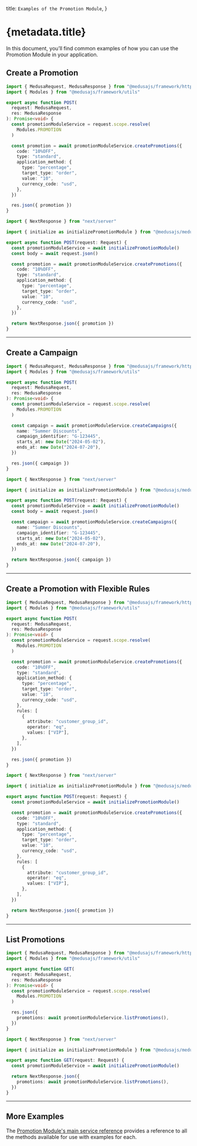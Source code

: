 
  title: `Examples of the Promotion Module`,
}

# {metadata.title}

In this document, you’ll find common examples of how you can use the Promotion Module in your application.

## Create a Promotion

<CodeTabs groupId="app-type">
  <CodeTab label="Medusa API Router" value="medusa">

```ts
import { MedusaRequest, MedusaResponse } from "@medusajs/framework/http"
import { Modules } from "@medusajs/framework/utils"

export async function POST(
  request: MedusaRequest,
  res: MedusaResponse
): Promise<void> {
  const promotionModuleService = request.scope.resolve(
    Modules.PROMOTION
  )

  const promotion = await promotionModuleService.createPromotions({
    code: "10%OFF",
    type: "standard",
    application_method: {
      type: "percentage",
      target_type: "order",
      value: "10",
      currency_code: "usd",
    },
  })

  res.json({ promotion })
}
```

  </CodeTab>
  <CodeTab label="Next.js App Router" value="nextjs">

```ts
import { NextResponse } from "next/server"

import { initialize as initializePromotionModule } from "@medusajs/medusa/promotion"

export async function POST(request: Request) {
  const promotionModuleService = await initializePromotionModule()
  const body = await request.json()

  const promotion = await promotionModuleService.createPromotions({
    code: "10%OFF",
    type: "standard",
    application_method: {
      type: "percentage",
      target_type: "order",
      value: "10",
      currency_code: "usd",
    },
  })

  return NextResponse.json({ promotion })
}
```

  </CodeTab>
</CodeTabs>

---

## Create a Campaign

<CodeTabs groupId="app-type">
  <CodeTab label="Medusa API Router" value="medusa">

```ts
import { MedusaRequest, MedusaResponse } from "@medusajs/framework/http"
import { Modules } from "@medusajs/framework/utils"

export async function POST(
  request: MedusaRequest,
  res: MedusaResponse
): Promise<void> {
  const promotionModuleService = request.scope.resolve(
    Modules.PROMOTION
  )

  const campaign = await promotionModuleService.createCampaigns({
    name: "Summer Discounts",
    campaign_identifier: "G-123445",
    starts_at: new Date("2024-05-02"),
    ends_at: new Date("2024-07-20"),
  })

  res.json({ campaign })
}
```

  </CodeTab>
  <CodeTab label="Next.js App Router" value="nextjs">

```ts
import { NextResponse } from "next/server"

import { initialize as initializePromotionModule } from "@medusajs/medusa/promotion"

export async function POST(request: Request) {
  const promotionModuleService = await initializePromotionModule()
  const body = await request.json()

  const campaign = await promotionModuleService.createCampaigns({
    name: "Summer Discounts",
    campaign_identifier: "G-123445",
    starts_at: new Date("2024-05-02"),
    ends_at: new Date("2024-07-20"),
  })

  return NextResponse.json({ campaign })
}
```

  </CodeTab>
</CodeTabs>

---

## Create a Promotion with Flexible Rules

<CodeTabs groupId="app-type">
  <CodeTab label="Medusa API Router" value="medusa">

```ts
import { MedusaRequest, MedusaResponse } from "@medusajs/framework/http"
import { Modules } from "@medusajs/framework/utils"

export async function POST(
  request: MedusaRequest,
  res: MedusaResponse
): Promise<void> {
  const promotionModuleService = request.scope.resolve(
    Modules.PROMOTION
  )

  const promotion = await promotionModuleService.createPromotions({
    code: "10%OFF",
    type: "standard",
    application_method: {
      type: "percentage",
      target_type: "order",
      value: "10",
      currency_code: "usd",
    },
    rules: [
      {
        attribute: "customer_group_id",
        operator: "eq",
        values: ["VIP"],
      },
    ],
  })

  res.json({ promotion })
}
```

  </CodeTab>
  <CodeTab label="Next.js App Router" value="nextjs">

```ts
import { NextResponse } from "next/server"

import { initialize as initializePromotionModule } from "@medusajs/medusa/promotion"

export async function POST(request: Request) {
  const promotionModuleService = await initializePromotionModule()

  const promotion = await promotionModuleService.createPromotions({
    code: "10%OFF",
    type: "standard",
    application_method: {
      type: "percentage",
      target_type: "order",
      value: "10",
      currency_code: "usd",
    },
    rules: [
      {
        attribute: "customer_group_id",
        operator: "eq",
        values: ["VIP"],
      },
    ],
  })

  return NextResponse.json({ promotion })
}
```

  </CodeTab>
</CodeTabs>

---

## List Promotions

<CodeTabs groupId="app-type">
  <CodeTab label="Medusa API Router" value="medusa">

```ts
import { MedusaRequest, MedusaResponse } from "@medusajs/framework/http"
import { Modules } from "@medusajs/framework/utils"

export async function GET(
  request: MedusaRequest,
  res: MedusaResponse
): Promise<void> {
  const promotionModuleService = request.scope.resolve(
    Modules.PROMOTION
  )

  res.json({
    promotions: await promotionModuleService.listPromotions(),
  })
}
```

  </CodeTab>
  <CodeTab label="Next.js App Router" value="nextjs">

```ts
import { NextResponse } from "next/server"

import { initialize as initializePromotionModule } from "@medusajs/medusa/promotion"

export async function GET(request: Request) {
  const promotionModuleService = await initializePromotionModule()

  return NextResponse.json({
    promotions: await promotionModuleService.listPromotions(),
  })
}
```

  </CodeTab>
</CodeTabs>

---

## More Examples

The [Promotion Module's main service reference](/references/promotion) provides a reference to all the methods available for use with examples for each.
